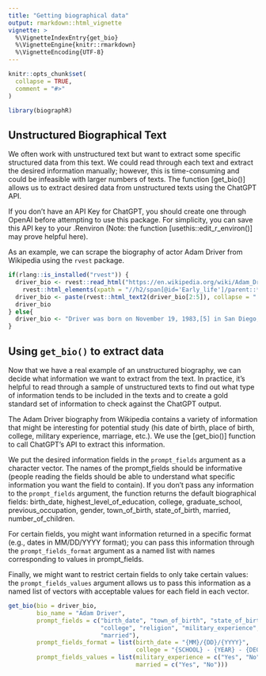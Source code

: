 ```yaml
---
title: "Getting biographical data"
output: rmarkdown::html_vignette
vignette: >
  %\VignetteIndexEntry{get_bio}
  %\VignetteEngine{knitr::rmarkdown}
  %\VignetteEncoding{UTF-8}
---
```


```r
knitr::opts_chunk$set(
  collapse = TRUE,
  comment = "#>"
)
```

```r
library(biographR)
```

## Unstructured Biographical Text

We often work with unstructured text but want to extract some specific structured data from this text. We could read through each text and extract the desired information manually; however, this is time-consuming and could be infeasible with larger numbers of texts. The function [get_bio()] allows us to extract desired data from unstructured texts using the ChatGPT API. 

If you don't have an API Key for ChatGPT, you should create one through OpenAI before attempting to use this package. For simplicity, you can save this API key to your .Renviron (Note: the function [usethis::edit_r_environ()] may prove helpful here). 

As an example, we can scrape the biography of actor Adam Driver from Wikipedia using the `rvest` package. 

```r
if(rlang::is_installed("rvest")) {
  driver_bio <- rvest::read_html("https://en.wikipedia.org/wiki/Adam_Driver")|> 
    rvest::html_elements(xpath = "//h2/span[@id='Early_life']/parent::*/following-sibling::*")
  driver_bio <- paste(rvest::html_text2(driver_bio[2:5]), collapse = " ")
  driver_bio
} else{
  driver_bio <- "Driver was born on November 19, 1983,[5] in San Diego, California,[6] the son of Nancy Wright (née Needham), a paralegal, and Joe Douglas Driver.[7][8] Director Terry Gilliam has claimed that Driver has Native American ancestry,[9] though Driver has no known Native American ancestors. His father's family is from Arkansas, and his mother's family is from Indiana. His stepfather, Rodney G. Wright, is a minister at a Baptist church.[10][11] When Driver was seven years old, he moved with his older sister and mother to his mother's hometown Mishawaka, Indiana, where he graduated from Mishawaka High School in 2001.[12][13] Driver was raised Baptist, and sang in the choir at church.[14] Driver has described his teenage self as a \"misfit\"; he told M Magazine that he climbed radio towers, set objects on fire, and co-founded a fight club with friends, inspired by the 1999 film Fight Club.[15] After high school, he worked as a door-to-door salesman selling Kirby vacuum cleaners and as a telemarketer for a basement waterproofing company and Ben Franklin Construction.[16] He applied to the Juilliard School for drama but was not accepted.[17] Shortly after the September 11 attacks, Driver enlisted in the United States Marine Corps.[5] He was assigned to Weapons Company, 1st Battalion, 1st Marines as an 81mm mortar man.[18] He served for two years and eight months before fracturing his sternum while mountain biking.[19] He was medically discharged with the rank of Lance Corporal. Subsequently, Driver attended the University of Indianapolis for a year before auditioning again for Juilliard, this time succeeding. He got the news he was accepted while at work at the Target Distribution Center in Indianapolis. Driver has said that his classmates saw him as an intimidating and volatile figure, and he struggled to fit into a lifestyle so different from the Marines.[15] He was a member of the Drama Division's Group 38 from 2005 to 2009, where he met his future wife, Joanne Tucker. He graduated with a Bachelor of Fine Arts in 2009.[20]"
}
```

## Using `get_bio()` to extract data

Now that we have a real example of an unstructured biography, we can decide what information we want to extract from the text. In practice, it's helpful to read through a sample of unstructured texts to find out what type of information tends to be included in the texts and to create a gold standard set of information to check against the ChatGPT output.

The Adam Driver biography from Wikipedia contains a variety of information that might be interesting for potential study (his date of birth, place of birth, college, military experience, marriage, etc.). We use the [get_bio()] function to call ChatGPT's API to extract this information. 

We put the desired information fields in the `prompt_fields` argument as a character vector. The names of the prompt_fields should be informative (people reading the fields should be able to understand what specific information you want the field to contain). If you don't pass any information to the `prompt_fields` argument, the function returns the default biographical fields: birth_date, highest_level_of_education, college, graduate_school, previous_occupation, gender, town_of_birth, state_of_birth, married, number_of_children.

For certain fields, you might want information returned in a specific format (e.g., dates in MM/DD/YYYY format); you can pass this information through the `prompt_fields_format` argument as a named list with names corresponding to values in prompt_fields. 

Finally, we might want to restrict certain fields to only take certain values: the `prompt_fields_values` argument allows us to pass this information as a named list of vectors with acceptable values for each field in each vector. 

```r
get_bio(bio = driver_bio,
        bio_name = "Adam Driver",
        prompt_fields = c("birth_date", "town_of_birth", "state_of_birth",
                          "college", "religion", "military_experience",
                          "married"),
        prompt_fields_format = list(birth_date = "{MM}/{DD}/{YYYY}",
                                    college = "{SCHOOL} - {YEAR} - {DEGREE}"),
        prompt_fields_values = list(military_experience = c("Yes", "No"),
                                    married = c("Yes", "No")))
```

